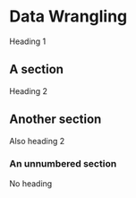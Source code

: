 # Data Wrangling   
<!-- two space and enter key -->
<!-- each charpter is a different rmd file -->
<!-- only index file 's title is rmd format -->
<!-- serve_book() -->
<!-- preview_book() -->

<!-- just start the charpter name like markdown -->
<!-- All chapters start with a first-level heading followed by your chapter title, like the line above. There should be only one first-level heading (`#`) per .Rmd file. -->
Heading 1  

## A section  
Heading 2  

<!-- All chapter sections start with a second-level (`##`) or higher heading followed by your section title, like the sections above and below here. You can have as many as you want within a chapter. -->
## Another section  
Also heading 2  

### An unnumbered section {-}  
No heading 
<!-- Chapters and sections are numbered by default. To un-number a heading, add a `{.unnumbered}` or the shorter `{-}` at the end of the heading, like in this section. -->
